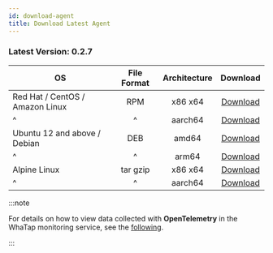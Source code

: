 ```yaml
---
id: download-agent
title: Download Latest Agent
---
```


### Latest Version: 0.2.7

| OS | File Format | Architecture | Download |
| - | :-: | :-: | :-: |
| Red Hat / CentOS / Amazon Linux | RPM | x86 x64 | [Download](http://repo.whatap.io/centos/6/x86_64/whatap-otel-0.2-7.x86_64.rpm) |
| ^ | ^ | aarch64 | [Download](http://repo.whatap.io/centos/7/aarch64/whatap-otel-0.2-7.aarch64.rpm) |
| Ubuntu 12 and above / Debian | DEB | amd64 | [Download](http://repo.whatap.io/debian/unstable/whatap-otel_0.2.7_amd64.deb) |
| ^ | ^ | arm64 | [Download](http://repo.whatap.io/debian/unstable/whatap-otel_0.2.7_arm64.deb) |
| Alpine Linux | tar gzip | x86 x64 | [Download](http://repo.whatap.io/alpine/x86_64/whatap-otel-0.2.7.tar.gz) |
| ^ | ^ | aarch64 | [Download](http://repo.whatap.io/alpine/aarch64/whatap-otel-0.2.7.tar.gz) |


:::note

For details on how to view data collected with **OpenTelemetry** in the WhaTap monitoring service, see the [following](../../opentelemetry/introduction).

:::
